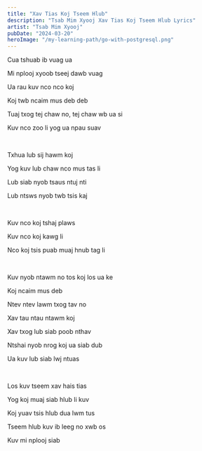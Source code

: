 ```yaml
---
title: "Xav Tias Koj Tseem Hlub"
description: "Tsab Mim Xyooj Xav Tias Koj Tseem Hlub Lyrics"
artist: "Tsab Mim Xyooj"
pubDate: "2024-03-20"
heroImage: "/my-learning-path/go-with-postgresql.png"
---
```


Cua tshuab ib vuag ua

Mi nplooj xyoob tseej dawb vuag

Ua rau kuv nco nco koj

Koj twb ncaim mus deb deb

Tuaj txog tej chaw no, tej chaw wb ua si

Kuv nco zoo li yog ua npau suav

<br />

Txhua lub sij hawm koj

Yog kuv lub chaw nco mus tas li

Lub siab nyob tsaus ntuj nti

Lub ntsws nyob twb tsis kaj

<br />

Kuv nco koj tshaj plaws

Kuv nco koj kawg li

Nco koj tsis puab muaj hnub tag li

<br />

Kuv nyob ntawm no tos koj los ua ke

Koj ncaim mus deb

Ntev ntev lawm txog tav no

Xav tau ntau ntawm koj

Xav txog lub siab poob nthav

Ntshai nyob nrog koj ua siab dub

Ua kuv lub siab lwj ntuas

<br />

Los kuv tseem xav hais tias

Yog koj muaj siab hlub li kuv

Koj yuav tsis hlub dua lwm tus

Tseem hlub kuv ib leeg no xwb os

Kuv mi nplooj siab

